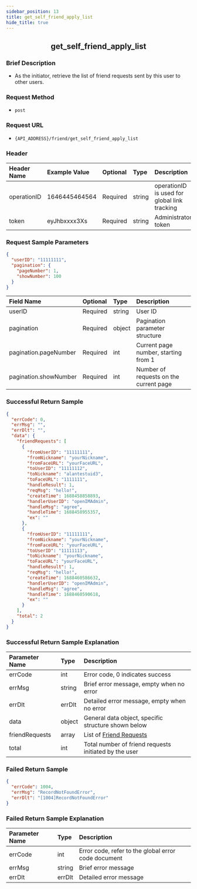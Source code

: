 ```yaml
---
sidebar_position: 13
title: get_self_friend_apply_list
hide_title: true
---
```


<center>

## get_self_friend_apply_list

</center>

### Brief Description
- As the initiator, retrieve the list of friend requests sent by this user to other users.

### Request Method
- `post`

### Request URL
- `{API_ADDRESS}/friend/get_self_friend_apply_list`

### Header
| Header Name  | Example Value | Optional | Type   | Description                                                |
|:------------ |:------------- |:-------- |:------ |:---------------------------------------------------------- |
| operationID  | 1646445464564 | Required | string | operationID is used for global link tracking               |
| token        | eyJhbxxxx3Xs  | Required | string | Administrator token                                        |

### Request Sample Parameters

```json
{
  "userID": "11111111",
  "pagination": {
    "pageNumber": 1,
    "showNumber": 100
  }
}
```
| Field Name            | Optional | Type   | Description                                     |
|:--------------------- |:-------- |:------ |:------------------------------------------------ |
| userID                | Required | string | User ID                                          |
| pagination            | Required | object | Pagination parameter structure                  |
| pagination.pageNumber | Required | int    | Current page number, starting from 1            |
| pagination.showNumber | Required | int    | Number of requests on the current page           |

### Successful Return Sample

```json
{
  "errCode": 0,
  "errMsg": "",
  "errDlt": "",
  "data": {
    "friendRequests": [
      {
        "fromUserID": "11111111",
        "fromNickname": "yourNickname",
        "fromFaceURL": "yourFaceURL",
        "toUserID": "11111112",
        "toNickname": "alantestuid3",
        "toFaceURL": "1111111",
        "handleResult": 1,
        "reqMsg": "hello!",
        "createTime": 1688458858893,
        "handlerUserID": "openIMAdmin",
        "handleMsg": "agree",
        "handleTime": 1688458955357,
        "ex": ""
      },
      {
        "fromUserID": "11111111",
        "fromNickname": "yourNickname",
        "fromFaceURL": "yourFaceURL",
        "toUserID": "11111113",
        "toNickname": "yourNickname",
        "toFaceURL": "yourFaceURL",
        "handleResult": 1,
        "reqMsg": "hello!",
        "createTime": 1688460586632,
        "handlerUserID": "openIMAdmin",
        "handleMsg": "agree",
        "handleTime": 1688460590618,
        "ex": ""
      }
    ],
    "total": 2
  }
}
```
### Successful Return Sample Explanation

| Parameter Name  | Type   | Description                                                                  |
|:--------------- |:------ |:---------------------------------------------------------------------------- |
| errCode         | int    | Error code, 0 indicates success                                              |
| errMsg          | string | Brief error message, empty when no error                                     |
| errDlt          | errDlt | Detailed error message, empty when no error                                  |
| data            | object | General data object, specific structure shown below                          |
| friendRequests  | array  | List of [Friend Requests](/restapi/commonFields#friendrequestinfo)   |
| total           | int    | Total number of friend requests initiated by the user                        |

### Failed Return Sample

```json
{
  "errCode": 1004,
  "errMsg": "RecordNotFoundError",
  "errDlt": "[1004]RecordNotFoundError"
}
```
### Failed Return Sample Explanation

| Parameter Name | Type   | Description                                        |
|:-------------- |:------ |:-------------------------------------------------- |
| errCode        | int    | Error code, refer to the global error code document |
| errMsg         | string | Brief error message                                |
| errDlt         | errDlt | Detailed error message                             |